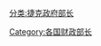 {{Commonscat|Ministers of Finance of the Czech Republic}}
[[分类:捷克政府部长|分类:捷克政府部长]]
[[Category:各国财政部长|Category:各国财政部长]]